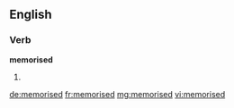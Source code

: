 ==English==

===Verb===
'''memorised'''

# {{past of|memorise}}

[[de:memorised]]
[[fr:memorised]]
[[mg:memorised]]
[[vi:memorised]]